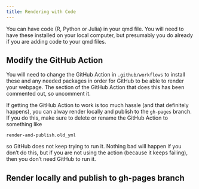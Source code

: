 ```yaml
---
title: Rendering with Code
---
```


You can have code (R, Python or Julia) in your qmd file. You will need to have these installed on your local computer, but presumably you do already if you are adding code to your qmd files.

## Modify the GitHub Action

You will need to change the GitHub Action in `.github/workflows` to install these and any needed packages in order for GitHub to be able to render your webpage. The section of the GitHub Action that does this has been commented out, so uncomment it.

If getting the GitHub Action to work is too much hassle (and that definitely happens), you can alway render locally and publish to the `gh-pages` branch. If you do this, make sure to delete or rename the GitHub Action to something like
```
render-and-publish.old_yml
```
so GitHub does not keep trying to run it. Nothing bad will happen if you don't do this, but if you are not using the action (because it keeps failing), then you don't need GitHub to run it.

## Render locally and publish to gh-pages branch


